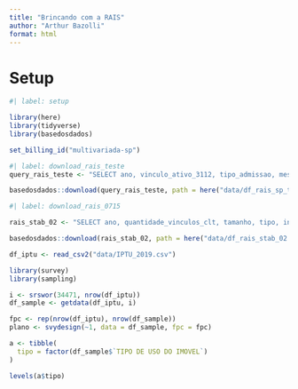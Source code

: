 ```yaml
---
title: "Brincando com a RAIS"
author: "Arthur Bazolli"
format: html
---
```


# Setup

```r
#| label: setup

library(here)
library(tidyverse)
library(basedosdados)

set_billing_id("multivariada-sp")
```

```r
#| label: download_rais_teste
query_rais_teste <- "SELECT ano, vinculo_ativo_3112, tipo_admissao, mes_admissao, mes_desligamento, quantidade_horas_contratadas, valor_remuneracao_media_sm, cbo_2002, cnae_1, faixa_etaria, idade, grau_instrucao_1985_2005, grau_instrucao_apos_2005, tamanho_estabelecimento, tipo_estabelecimento, natureza_juridica, indicador_simples, bairros_sp, distritos_sp FROM `basedosdados.br_me_rais.microdados_estabelecimentos` WHERE id_municipio='3550308' AND (distritos_sp='0012' OR distritos_sp='0026' OR distritos_sp='0045' OR distritos_sp='0054' OR distritos_sp='0062' OR distritos_sp='0066' OR distritos_sp='0094' OR distritos_sp='0015' OR distritos_sp='0017' OR distritos_sp='0019' OR distritos_sp='0032' OR distritos_sp='0035' OR distritos_sp='0046' OR distritos_sp='0077' OR distritos_sp='0083') LIMIT 1000"

basedosdados::download(query_rais_teste, path = here("data/df_rais_sp_teste.csv"))
```

```r
#| label: download_rais_0715

rais_stab_02 <- "SELECT ano, quantidade_vinculos_clt, tamanho, tipo, indicador_simples, indicador_atividade_ano, cnae_1, cnae_2, cnae_2_subclasse, cep, bairros_sp, distritos_sp, FROM `basedosdados.br_me_rais.microdados_estabelecimentos` WHERE id_municipio='3550308' AND ano=2002 AND (distritos_sp='0012' OR distritos_sp='0026' OR distritos_sp='0045' OR distritos_sp='0054' OR distritos_sp='0062' OR distritos_sp='0066' OR distritos_sp='0094' OR distritos_sp='0015' OR distritos_sp='0017' OR distritos_sp='0019' OR distritos_sp='0032' OR distritos_sp='0035' OR distritos_sp='0046' OR distritos_sp='0077' OR distritos_sp='0083') LIMIT 1000"

basedosdados::download(rais_stab_02, path = here("data/df_rais_stab_02.csv"))
```


```r
df_iptu <- read_csv2("data/IPTU_2019.csv")

library(survey)
library(sampling)

i <- srswor(34471, nrow(df_iptu))
df_sample <- getdata(df_iptu, i)

fpc <- rep(nrow(df_iptu), nrow(df_sample))
plano <- svydesign(~1, data = df_sample, fpc = fpc)
```



```r
a <- tibble(
  tipo = factor(df_sample$`TIPO DE USO DO IMOVEL`)
)

levels(a$tipo)
```


